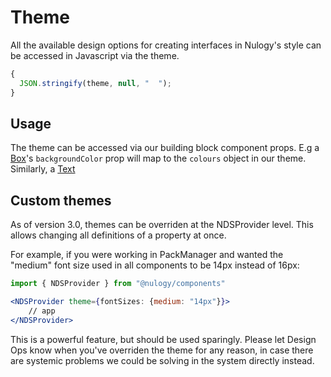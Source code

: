 
# Theme

All the available design options for creating interfaces in Nulogy's style can be accessed in Javascript via the theme.

```jsx
{
  JSON.stringify(theme, null, "  ");
}
```

## Usage

The theme can be accessed via our building block component props. E.g a [Box](/components/box)'s `backgroundColor` prop will map to the `colours` object in our theme. Similarly, a [Text](/components/Text)

## Custom themes

As of version 3.0, themes can be overriden at the NDSProvider level. This allows changing all definitions of a property at once.

For example, if you were working in PackManager and wanted the "medium" font size used in all components to be 14px instead of 16px:

```jsx
import { NDSProvider } from "@nulogy/components"

<NDSProvider theme={fontSizes: {medium: "14px"}}>
    // app
</NDSProvider>
```

<Alert fontSize="20px" mt="x4">
  This is a powerful feature, but should be used sparingly. Please let Design
  Ops know when you've overriden the theme for any reason, in case there are
  systemic problems we could be solving in the system directly instead.
</Alert>
